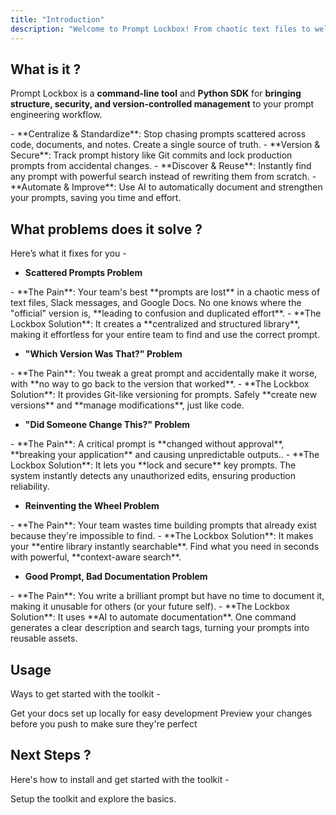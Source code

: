 ```yaml
---
title: "Introduction"
description: "Welcome to Prompt Lockbox! From chaotic text files to well kept prompt templates."
---
```


## What is it ?

Prompt Lockbox is a **command-line tool** and **Python SDK** for **bringing structure, security, and version-controlled management** to your prompt engineering workflow.

<Card title="Core">
  - **Centralize & Standardize**: Stop chasing prompts scattered across code, documents, and notes. Create a single source of truth.
  - **Version & Secure**: Track prompt history like Git commits and lock production prompts from accidental changes.
  - **Discover & Reuse**: Instantly find any prompt with powerful search instead of rewriting them from scratch.
  - **Automate & Improve**: Use AI to automatically document and strengthen your prompts, saving you time and effort.
</Card>

## What problems does it solve ?

Here’s what it fixes for you -

- **Scattered Prompts Problem**

<Card>
  - **The Pain**: Your team's best **prompts are lost** in a chaotic mess of text files, Slack messages, and Google Docs. No one knows where the "official" version is, **leading to confusion and duplicated effort**.
  - **The Lockbox Solution**: It creates a **centralized and structured library**, making it effortless for your entire team to find and use the correct prompt.
</Card>

- **"Which Version Was That?" Problem**

<Card>
  - **The Pain**: You tweak a great prompt and accidentally make it worse, with **no way to go back to the version that worked**.
  - **The Lockbox Solution**: It provides Git-like versioning for prompts. Safely **create new versions** and **manage modifications**, just like code.
</Card>

- **"Did Someone Change This?" Problem**

<Card>
  - **The Pain**: A critical prompt is **changed without approval**, **breaking your application** and causing unpredictable outputs..
  - **The Lockbox Solution**: It lets you **lock and secure** key prompts. The system instantly detects any unauthorized edits, ensuring production reliability.
</Card>

- **Reinventing the Wheel Problem**

<Card>
  - **The Pain**: Your team wastes time building prompts that already exist because they're impossible to find.
  - **The Lockbox Solution**: It makes your **entire library instantly searchable**. Find what you need in seconds with powerful, **context-aware search**.
</Card>

- **Good Prompt, Bad Documentation Problem**

<Card>
  - **The Pain**: You write a brilliant prompt but have no time to document it, making it unusable for others (or your future self).
  - **The Lockbox Solution**: It uses **AI to automate documentation**. One command generates a clear description and search tags, turning your prompts into reusable assets.
</Card>

## Usage

Ways to get started with the toolkit -

<CardGroup cols={2}>
  <Card title="CLI" href="https://mintlify.com/docs/quickstart">
    Get your docs set up locally for easy development
  </Card>
  <Card title="SDK" href="https://mintlify.com/docs/development">
    Preview your changes before you push to make sure they're perfect
  </Card>
</CardGroup>

## Next Steps ?

Here's how to install and get started with the toolkit -

<Card title="Quickstart" href="https://mintlify.com/docs/settings/global">
  Setup the toolkit and explore the basics.
</Card>